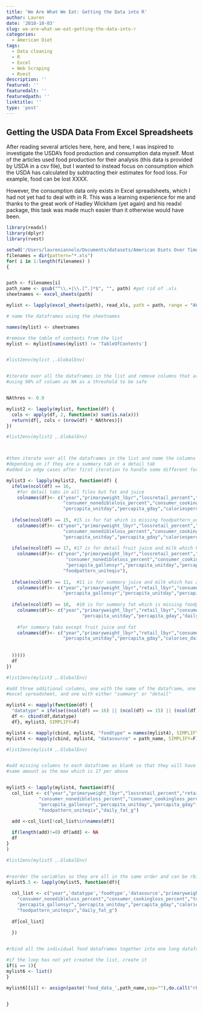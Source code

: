 ```yaml
---
title: 'We Are What We Eat: Getting the Data into R'
author: Lauren
date: '2018-10-03'
slug: we-are-what-we-eat-getting-the-data-into-r
categories: 
  - American Diet
tags:
  - Data cleaning
  - R
  - Excel
  - Web Scraping
  - Rvest
description: ''
featured: ''
featuredalt: ''
featuredpath: ''
linktitle: ''
type: 'post'
---
```


## Getting the USDA Data From Excel Spreadsheets

After reading several articles here, here, and here, I was inspired to investigate the USDA's food
production and consumption data myself.  Most of the articles used food
production for their analysis (this data is provided by USDA in a csv file), but I wanted to instead
focus on consumption which the USDA has calculated by subtracting their estimates for food loss.
For example, food can be lost XXXX.

However, the consumption data only exists in Excel spreadsheets, which I had not yet had to deal with
in R.  This was a learning experience for me and thanks to the great work of Hadley Wickham (yet again)
and his readxl package, this task was made much easier than it otherwise would have been.




```r
library(readxl)
library(dplyr)
library(rvest)

```

```r

setwd('/Users/laureniannolo/Documents/datasets/American Diets Over Time/data/')
filenames = dir(pattern="*.xls")
for( i in 1:length(filenames) )
{


path <- filenames[i]
path_name <- gsub("^\\.+|\\.[^.]*$", "", path) #get rid of .xls
sheetnames <- excel_sheets(path)

mylist <- lapply(excel_sheets(path), read_xls, path = path, range = "A6:Q52", na = c("","6/","NA","N/A")) #/6 is for the notes about italian cheese

# name the dataframes using the sheetnames

names(mylist) <- sheetnames

#remove the table of contents from the list
mylist <- mylist[names(mylist) != 'TableOfContents']


#list2env(mylist ,.GlobalEnv)


#iterate over all the dataframes in the list and remove columns that are completely NA,
#using 90% of column as NA as a threshold to be safe


NAthres <- 0.9

mylist2 <- lapply(mylist, function(df) {
  cols <- apply(df, 2, function(x) sum(is.na(x)))
  return(df[, cols < (nrow(df) * NAthres)])
})

#list2env(mylist2 ,.GlobalEnv)



#then iterate over all the dataframes in the list and name the columns correctly
#depending on if they are a summary tab or a detail tab
#added in edge cases after first iteration to handle some different formatting of tabs

mylist3 <- lapply(mylist2, function(df) {
  ifelse(ncol(df) == 16, 
    #for detail tabs in all files but fat and juice
    colnames(df)<- c("year","primaryweight_lbyr","lossretail_percent","retail_lbyr","lossconsumer_percent","consumer_lbyr",
                     "consumer_nonedibleloss_percent","consumer_cookingloss_percent","totalloss_percent","percapita_lbyr",
                     "percapita_unitday","percapita_gday","caloriesperunit","unit_equiv","calories_daily","foodpattern_uniteqiv"),
  
  ifelse(ncol(df) == 15, #15 is for fat which is missing foodpattern_uniteqiv for detailed tabs and has daily_fat_g
    colnames(df)<- c("year","primaryweight_lbyr","lossretail_percent","retail_lbyr","lossconsumer_percent","consumer_lbyr",
                     "consumer_nonedibleloss_percent","consumer_cookingloss_percent","totalloss_percent","percapita_lbyr",
                     "percapita_unitday","percapita_gday","caloriesperunit","daily_fat_g","calories_daily"),
  
  ifelse(ncol(df) == 17, #17 is for detail fruit juice and milk which has an added column of gallons per year
    colnames(df)<- c("year","primaryweight_lbyr","lossretail_percent","retail_lbyr","lossconsumer_percent","consumer_lbyr",
                      "consumer_nonedibleloss_percent","consumer_cookingloss_percent","totalloss_percent","percapita_lbyr",
                      "percapita_gallonsyr","percapita_unitday","percapita_gday","caloriesperunit","unit_equiv","calories_daily",
                     "foodpattern_uniteqiv"), 
  
  ifelse(ncol(df) == 11,  #11 is for summary juice and milk which has an added column of gallons per year
    colnames(df)<- c("year","primaryweight_lbyr","retail_lbyr","consumer_lbyr","totalloss_percent","percapita_lbyr",
                     "percapita_gallonsyr","percapita_unitday","percapita_gday","calories_daily","foodpattern_uniteqiv"),
    
  ifelse(ncol(df) == 10,  #10 is for summary fat which is missing foodpattern_uniteqiv and has daily_fat_g
    colnames(df)<- c("year","primaryweight_lbyr","retail_lbyr","consumer_lbyr","totalloss_percent","percapita_lbyr",
                            "percapita_unitday","percapita_gday","daily_fat_g","calories_daily"),
    
    #for summary tabs except fruit juice and fat
    colnames(df)<- c("year","primaryweight_lbyr","retail_lbyr","consumer_lbyr","totalloss_percent","percapita_lbyr",
                     "percapita_unitday","percapita_gday","calories_daily","foodpattern_uniteqiv")
    
  
  )))))
  df
})

#list2env(mylist3 ,.GlobalEnv)

#add three additional columns, one with the name of the dataframe, one with the name of the
#excel spreadsheet, and one with either "summary" or "detail"

mylist4 <- mapply(function(df) {
  "datatype" = ifelse((ncol(df) == 16) || (ncol(df) == 15) || (ncol(df) == 17), "detail","summary")
  df <- cbind(df,datatype) 
  df}, mylist3, SIMPLIFY=F)

mylist4 <- mapply(cbind, mylist4, "foodtype" = names(mylist4), SIMPLIFY=F)
mylist4 <- mapply(cbind, mylist4, "datasource" = path_name, SIMPLIFY=F)

#list2env(mylist4 ,.GlobalEnv)


#add missing columns to each dataframe as blank so that they will have the 
#same amount as the max which is 17 per above


mylist5 <- lapply(mylist4, function(df){
  col_list <- c("year","primaryweight_lbyr","lossretail_percent","retail_lbyr","lossconsumer_percent","consumer_lbyr",
            "consumer_nonedibleloss_percent","consumer_cookingloss_percent","totalloss_percent","percapita_lbyr",
            "percapita_gallonsyr","percapita_unitday","percapita_gday","caloriesperunit","unit_equiv","calories_daily",
            "foodpattern_uniteqiv","daily_fat_g")

  add <-col_list[!col_list%in%names(df)]
  
  if(length(add)!=0) df[add] <- NA
  df
}
)

#list2env(mylist5 ,.GlobalEnv)


#reorder the variables so they are all in the same order and can be rbinded together
mylist5.5 <- lapply(mylist5, function(df){
  
  col_list <- c("year",'datatype','foodtype','datasource',"primaryweight_lbyr","lossretail_percent","retail_lbyr","lossconsumer_percent","consumer_lbyr",
    "consumer_nonedibleloss_percent","consumer_cookingloss_percent","totalloss_percent","percapita_lbyr",
    "percapita_gallonsyr","percapita_unitday","percapita_gday","caloriesperunit","unit_equiv","calories_daily",
    "foodpattern_uniteqiv","daily_fat_g")
  
  df[col_list]
  
  })


#rbind all the individual food dataframes together into one long dataframe for each food type

#if the loop has not yet created the list, create it
if(i == 1){
mylist6 <- list()
}

mylist6[[i]] <- assign(paste('food_data_',path_name,sep=""),do.call("rbind", mylist5.5))


}

```
